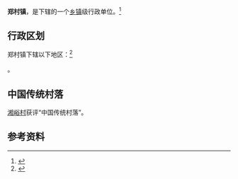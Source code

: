 {{中国乡级行政区|14/05/21/105/000}}

'''郑村镇'''，是{{PRC admin/fullname|14/05/21/105/000|3}}下辖的一个[[乡镇|乡镇]]级行政单位。<ref>{{PRC admin/ref sgc|{{PRC admin/parent|14/05/21/105/000}}}}</ref>

== 行政区划 ==

郑村镇下辖以下地区：<ref>{{PRC admin/ref sgc|14/05/21/105/000}}</ref>

{{PRC admin/children|14/05/21/105/000}}。

==中国传统村落==
[[湘峪村|湘峪村]]获评“中国传统村落”。

== 参考资料 ==

{{reflist}}

{{行政区划小作品}}
{{PRC admin/navcat|14/05/21/105/000}}